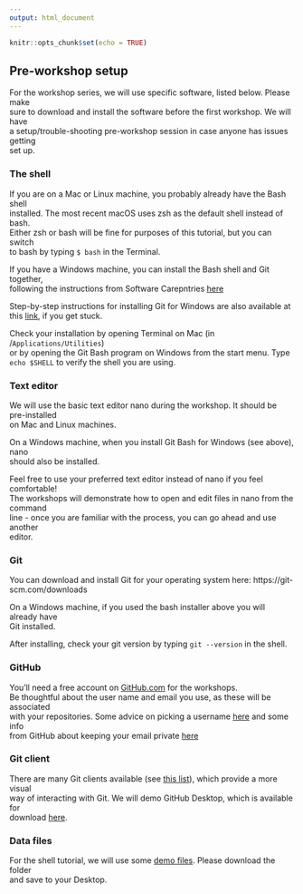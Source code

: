 ```yaml
---
output: html_document
---
```


```r
knitr::opts_chunk$set(echo = TRUE)
```

## Pre-workshop setup

For the workshop series, we will use specific software, listed below. Please make  
sure to download and install the software before the first workshop. We will have  
a setup/trouble-shooting pre-workshop session in case anyone has issues getting  
set up.

### The shell

If you are on a Mac or Linux machine, you probably already have the Bash shell   
installed. The most recent macOS uses zsh as the default shell instead of bash.  
Either zsh or bash will be fine for purposes of this tutorial, but you can switch  
to bash by typing `$ bash` in the Terminal. 

If you have a Windows machine, you can install the Bash shell and Git together,  
following the instructions from Software Carepntries [here](https://carpentries.github.io/workshop-template/#shell)

Step-by-step instructions for installing Git for Windows are also available at  
this [link](), if you get stuck.

[link]:https://github.com/lillian-aoki/workshop_website/blob/master/slides/Download_git_instructions.pdf

Check your installation by opening Terminal on Mac (in /`Applications/Utilities`)  
or by opening the Git Bash program on Windows from the start menu. Type  
`echo $SHELL` to verify the shell you are using.

### Text editor

We will use the basic text editor nano during the workshop. It should be pre-installed  
on Mac and Linux machines. 

On a Windows machine, when you install Git Bash for Windows (see above), nano  
should also be installed. 

Feel free to use your preferred text editor instead of nano if you feel comfortable!  
The workshops will demonstrate how to open and edit files in nano from the command  
line - once you are familiar with the process, you can go ahead and use another  
editor.

### Git

You can download and install Git for your operating system here: https://git-scm.com/downloads  

On a Windows machine, if you used the bash installer above you will already have  
Git installed.

After installing, check your git version by typing `git --version` in the shell.

### GitHub

You'll need a free account on [GitHub.com](https://github.com/join) for the workshops.  
Be thoughtful about the user name and email you use, as these will be associated  
with your repositories. Some advice on picking a username [here](https://happygitwithr.com/github-acct.html#username-advice) and some info  
from GitHub about keeping your email private [here](https://docs.github.com/en/account-and-profile/setting-up-and-managing-your-github-user-account/managing-email-preferences/setting-your-commit-email-address)

### Git client

There are many Git clients available (see [this list][]), which provide a more visual  
way of interacting with Git. We will demo GitHub Desktop, which is available for  
download [here](https://desktop.github.com/). 

[this list]:https://git-scm.com/downloads/guis

### Data files

For the shell tutorial, we will use some [demo files][]. Please download the folder  
and save to your Desktop.

[demo files]: https://github.com/lillian-aoki/workshop_website/raw/master/data/shell_intro.zip
